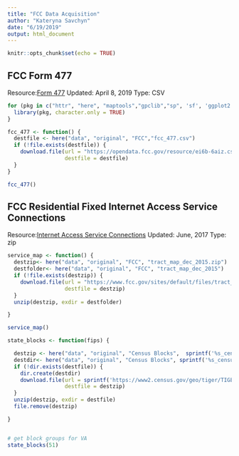 ```yaml
---
title: "FCC Data Acquisition"
author: "Kateryna Savchyn"
date: "6/19/2019"
output: html_document
---
```


```r
knitr::opts_chunk$set(echo = TRUE)
```

## FCC Form 477

Resource:[Form 477](https://opendata.fcc.gov/Wireline/Fixed-Broadband-Deployment-Data-Dec-2017-Status-V2/ei6b-6aiz)
Updated: April 8, 2019
Type: CSV



```r
for (pkg in c("httr", "here", "maptools","gpclib","sp", 'sf', 'ggplot2', 'ggmap', 'osmdata', 'tidyverse', 'tigris', 'acs')) {
  library(pkg, character.only = TRUE)
}

fcc_477 <- function() {
  destfile <- here("data", "original", "FCC","fcc_477.csv")
  if (!file.exists(destfile)) {
    download.file(url = "https://opendata.fcc.gov/resource/ei6b-6aiz.csv",
                  destfile = destfile)
  }
}

fcc_477()


```

## FCC Residential Fixed Internet Access Service Connections
Resource:[Internet Access  Service Connections](https://www.fcc.gov/reports-research/maps/residential-fixed-internet-access-service-connections-per-1000-households-by-census-tract/)
Updated: June, 2017
Type: zip


```r
service_map <- function() {
  destzip<- here("data", "original", "FCC", "tract_map_dec_2015.zip")
  destfolder<- here("data", "original", "FCC", "tract_map_dec_2015")
  if (!file.exists(destzip)) {
    download.file(url = "https://www.fcc.gov/sites/default/files/tract_map_dec_2015.zip",
                  destfile = destzip)
  }
  unzip(destzip, exdir = destfolder)

}

service_map()

```

```r
state_blocks <- function(fips) {

  destzip <- here("data", "original", "Census Blocks",  sprintf('%s_census_blocks.zip', fips))
  destdir<- here("data", "original", "Census Blocks", sprintf('%s_census_blocks', fips))
  if (!dir.exists(destfile)) {
    dir.create(destdir)
    download.file(url = sprintf('https://www2.census.gov/geo/tiger/TIGER2018/BG/tl_2018_%s_bg.zip', fips),
                  destfile = destzip)
  }
  unzip(destzip, exdir = destfile)
  file.remove(destzip)

}


# get block groups for VA
state_blocks(51)


```



